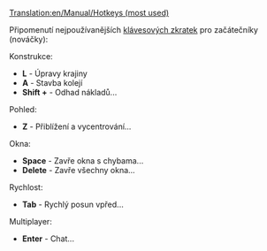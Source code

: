 [[Translation:en/Manual/Hotkeys (most used)]]

Připomenutí nejpoužívanějších [[cs/Manual/Klávesové zkratky|klávesových zkratek]] pro začátečníky (nováčky):

Konstrukce:
* '''L''' - Úpravy krajiny
* '''A''' - Stavba kolejí
* '''Shift +''' - Odhad nákladů...
Pohled:
* '''Z''' - Přiblížení a vycentrování...
<!-- NEDŮLEŽITÉ * '''C''' - Vycentrování... -->
<!-- NEDŮLEŽITÉ * '''X''' - Průhlednost... -->
Okna:
* '''Space''' -	Zavře okna s chybama...
* '''Delete''' - Zavře všechny okna...
<!-- NEDŮLEŽITÉ * '''Shift + Delete''' - Zavře vše... -->
Rychlost:
* '''Tab''' - Rychlý posun vpřed...
Multiplayer:
* '''Enter''' - Chat...